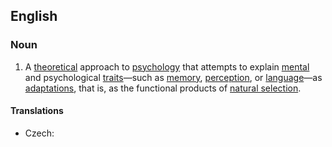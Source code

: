 ==English==
{{wikipedia}}

===Noun===
{{en-noun|-|head=[[evolutionary]] [[psychology]]}}

# {{context|psychology|lang=en}} A [[theoretical]] approach to [[psychology]] that attempts to explain [[mental]] and psychological [[trait]]s—such as [[memory]], [[perception]], or [[language]]—as [[adaptation]]s, that is, as the functional products of [[natural selection]].

====Translations====
{{trans-top|approach to psychology}}
* Czech: {{t|cs|evoluční psychologie|f}}
{{trans-mid}}
{{trans-bottom}}